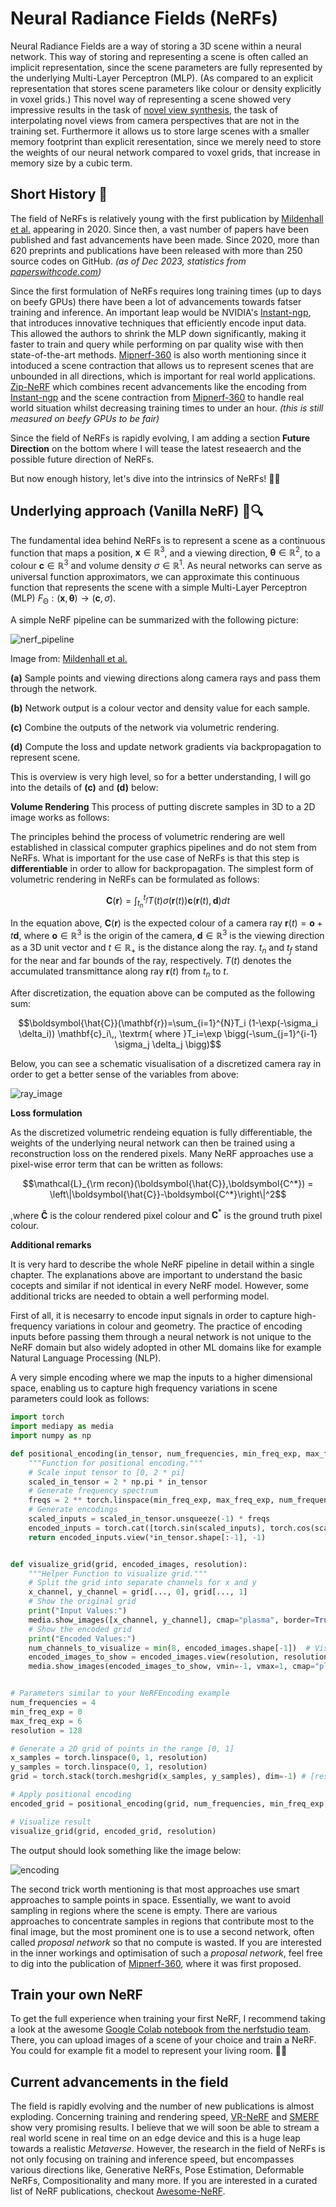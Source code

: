 # Neural Radiance Fields (NeRFs)

Neural Radiance Fields are a way of storing a 3D scene within a neural network. This way of storing and representing a scene is often called an implicit representation, since the scene parameters are fully represented by the underlying Multi-Layer Perceptron (MLP). 
(As compared to an explicit representation that stores scene parameters like colour or density explicitly in voxel grids.) 
This novel way of representing a scene showed very impressive results in the task of [novel view synthesis](https://en.wikipedia.org/wiki/View_synthesis), the task of interpolating novel views from camera perspectives that are not in the training set. 
Furthermore it allows us to store large scenes with a smaller memory footprint than explicit reresentation, since we merely need to store the weights of our neural network compared to voxel grids, that increase in memory size by a cubic term.

## Short History 📖
The field of NeRFs is relatively young with the first publication by [Mildenhall et al.](https://www.matthewtancik.com/nerf) appearing in 2020. 
Since then, a vast number of papers have been published and fast advancements have been made. 
Since 2020, more than 620 preprints and publications have been released with more than 250 source codes on GitHub. 
*(as of Dec 2023, statistics from [paperswithcode.com](https://paperswithcode.com/method/nerf))*

Since the first formulation of NeRFs requires long training times (up to days on beefy GPUs) there have been a lot of advancements towards fatser training and inference. 
An important leap would be NVIDIA's [Instant-ngp](https://nvlabs.github.io/instant-ngp/), that introduces innovative techniques that efficiently encode input data. 
This allowed the authors to shrink the MLP down significantly, making it faster to train and query while performing on par quality wise with then state-of-the-art methods. 
[Mipnerf-360](https://jonbarron.info/mipnerf360/) is also worth mentioning since it intoduced a scene contraction that allows us to represent scenes that are unbounded in all directions, which is important for real world applications. 
[Zip-NeRF](https://jonbarron.info/zipnerf/) which combines recent advancements like the encoding from [Instant-ngp](https://nvlabs.github.io/instant-ngp/) and the scene contraction from [Mipnerf-360](https://jonbarron.info/mipnerf360/) to handle real world situation whilst decreasing training times to under an hour. 
*(this is still measured on beefy GPUs to be fair)*

Since the field of NeRFs is rapidly evolving, I am adding a section **Future Direction** on the bottom where I will tease the latest reseaerch and the possible future direction of NeRFs.

But now enough history, let's dive into the intrinsics of NeRFs! 🚀🚀


## Underlying approach (Vanilla NeRF) 📘🔍
The fundamental idea behind NeRFs is to represent a scene as a continuous function that maps a position, $\mathbf{x} \in \mathbb{R}^{3}$, and a viewing direction, $\boldsymbol{\theta} \in \mathbb{R}^{2}$, to a colour $\mathbf{c} \in \mathbb{R}^{3}$ and volume density $\sigma \in \mathbb{R}^{1}$. 
As neural networks can serve as universal function approximators, we can approximate this continuous function that represents the scene with a simple Multi-Layer Perceptron (MLP) $F_{\mathrm{\Theta}} : (\mathbf{x}, \boldsymbol{\theta}) \to (\mathbf{c},\sigma)$.

A simple NeRF pipeline can be summarized with the following picture:

![nerf_pipeline](https://huggingface.co/datasets/hf-vision/course-assets/blob/main/nerf_pipeline.png)

Image from: [Mildenhall et al.](https://www.matthewtancik.com/nerf)

**(a)** Sample points and viewing directions along camera rays and pass them through the network.

**(b)** Network output is a colour vector and density value for each sample.

**(c)** Combine the outputs of the network via volumetric rendering. 

**(d)** Compute the loss and update network gradients via backpropagation to represent scene.

This is overview is very high level, so for a better understanding, I will go into the details of 
**(c)** and **(d)** below:

**Volume Rendering**
This process of putting discrete samples in 3D to a 2D image works as follows:

The principles behind the process of volumetric rendering are well established in classical computer graphics pipelines and do not stem from NeRFs. 
What is important for the use case of NeRFs is that this step is **differentiable** in order to allow for backpropagation. The simplest form of volumetric rendering in NeRFs can be formulated as follows:

$$\mathbf{C}(\mathbf{r}) = \int_{t_n}^{t_f}T(t)\sigma(\mathbf{r}(t))\mathbf{c}(\mathbf{r}(t),\mathbf{d})dt$$

In the equation above, $\mathbf{C}(\mathbf{r})$ is the expected colour of a camera ray $\mathbf{r}(t)=\mathbf{o}+t\mathbf{d}$, where $\mathbf{o} \in \mathbb{R}^{3}$ is the origin of the camera, $\boldsymbol{d} \in \mathbb{R}^{3}$ is the viewing direction as a 3D unit vector and $t \in \mathbb{R}_+$ is the distance along the ray. 
$t_n$ and $t_f$ stand for the near and far bounds of the ray, respectively. 
$T(t)$ denotes the accumulated transmittance along ray $\mathbf{r}(t)$ from $t_n$ to $t$.

After discretization, the equation above can be computed as the following sum:

$$\boldsymbol{\hat{C}}(\mathbf{r})=\sum_{i=1}^{N}T_i (1-\exp(-\sigma_i \delta_i)) \mathbf{c}_i\,, \textrm{ where }T_i=\exp \bigg(-\sum_{j=1}^{i-1} \sigma_j \delta_j \bigg)$$

Below, you can see a schematic visualisation of a discretized camera ray in order to get a better sense of the variables from above:

![ray_image](https://huggingface.co/datasets/hf-vision/course-assets/blob/main/nerf_ray_visualisation.png)

**Loss formulation**

As the discretized volumetric rendeing equation is fully differentiable, the weights of the underlying neural network can then be trained using a reconstruction loss on the rendered pixels. 
Many NeRF approaches use a pixel-wise error term that can be written as follows:

$$\mathcal{L}_{\rm recon}(\boldsymbol{\hat{C}},\boldsymbol{C^*}) = \left\|\boldsymbol{\hat{C}}-\boldsymbol{C^*}\right\|^2$$

,where $\boldsymbol{\hat{C}}$ is the colour rendered pixel colour and $\boldsymbol{C}^*$ is the ground truth pixel colour.

**Additional remarks**

It is very hard to describe the whole NeRF pipeline in detail within a single chapter. 
The explanations above are important to understand the basic cocepts and similar if not identical in every NeRF model. 
However, some additional tricks are needed to obtain a well performing model.

First of all, it is necesarry to encode input signals in order to capture high-frequency variations in colour and geometry. 
The practice of encoding inputs before passing them through a neural network is not unique to the NeRF domain but also widely adopted in other ML domains like for example Natural Language Processing (NLP).

A very simple encoding where we map the inputs to a higher dimensional space, enabling us to capture high frequency variations in scene parameters could look as follows:

```python
import torch
import mediapy as media
import numpy as np

def positional_encoding(in_tensor, num_frequencies, min_freq_exp, max_freq_exp):
    """Function for positional encoding."""
    # Scale input tensor to [0, 2 * pi]
    scaled_in_tensor = 2 * np.pi * in_tensor
    # Generate frequency spectrum
    freqs = 2 ** torch.linspace(min_freq_exp, max_freq_exp, num_frequencies, device=in_tensor.device)
    # Generate encodings
    scaled_inputs = scaled_in_tensor.unsqueeze(-1) * freqs
    encoded_inputs = torch.cat([torch.sin(scaled_inputs), torch.cos(scaled_inputs)], dim=-1)
    return encoded_inputs.view(*in_tensor.shape[:-1], -1)


def visualize_grid(grid, encoded_images, resolution):
    """Helper Function to visualize grid."""
    # Split the grid into separate channels for x and y
    x_channel, y_channel = grid[..., 0], grid[..., 1]
    # Show the original grid
    print("Input Values:")
    media.show_images([x_channel, y_channel], cmap="plasma", border=True)
    # Show the encoded grid
    print("Encoded Values:")
    num_channels_to_visualize = min(8, encoded_images.shape[-1])  # Visualize up to 8 channels
    encoded_images_to_show = encoded_images.view(resolution, resolution, -1).permute(2, 0, 1)[:num_channels_to_visualize]
    media.show_images(encoded_images_to_show, vmin=-1, vmax=1, cmap="plasma", border=True)


# Parameters similar to your NeRFEncoding example
num_frequencies = 4
min_freq_exp = 0
max_freq_exp = 6
resolution = 128

# Generate a 2D grid of points in the range [0, 1]
x_samples = torch.linspace(0, 1, resolution)
y_samples = torch.linspace(0, 1, resolution)
grid = torch.stack(torch.meshgrid(x_samples, y_samples), dim=-1) # [resolution, resolution, 2]

# Apply positional encoding
encoded_grid = positional_encoding(grid, num_frequencies, min_freq_exp, max_freq_exp)

# Visualize result
visualize_grid(grid, encoded_grid, resolution)
```

The output should look something like the image below:

![encoding](https://huggingface.co/datasets/hf-vision/course-assets/blob/main/nerf_encodings.png)

The second trick worth mentioning is that most approaches use smart approaches to sample points in space. 
Essentially, we want to avoid sampling in regions where the scene is empty. 
There are various approaches to concentrate samples in regions that contribute most to the final image, but the most prominent one is to use a second network, often called *proposal network* so that no compute is wasted. 
If you are interested in the inner workings and optimisation of such a *proposal network*, feel free to dig into the publication of [Mipnerf-360](https://jonbarron.info/mipnerf360/), where it was first proposed.

## Train your own NeRF
To get the full experience when training your first NeRF, I recommend taking a look at the awesome [Google Colab notebook from the nerfstudio team](https://colab.research.google.com/github/nerfstudio-project/nerfstudio/blob/main/colab/demo.ipynb). 
There, you can upload images of a scene of your choice and train a NeRF. You could for example fit a model to represent your living room. 🎉🎉

## Current advancements in the field
The field is rapidly evolving and the number of new publications is almost exploding. 
Concerning training and rendering speed, [VR-NeRF](https://vr-nerf.github.io) and [SMERF](https://smerf-3d.github.io) show very promising results. 
I believe that we will soon be able to stream a real world scene in real time on an edge device and this is a huge leap towards a realistic *Metaverse*. 
However, the research in the field of NeRFs is not only focusing on training and inference speed, but encompasses various directions like, Generative NeRFs, Pose Estimation, Deformable NeRFs, Compositionality and many more. 
If you are interested in a curated list of NeRF publications, checkout [Awesome-NeRF](https://github.com/awesome-NeRF/awesome-NeRF).
